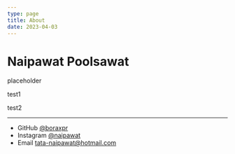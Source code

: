 ```yaml
---
type: page
title: About
date: 2023-04-03
---
```


# Naipawat Poolsawat

placeholder

test1

test2

---


- GitHub [@boraxpr](https://github.com/boraxpr)
- Instagram [@naipawat](instagram.com/naipawat)
- Email tata-naipawat@hotmail.com
